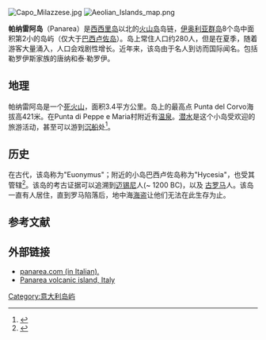[[File:Capo_Milazzese.jpg|thumb]]
[[File:Aeolian_Islands_map.png|thumb]]

'''帕纳雷阿岛'''（Panarea）是[[西西里岛|西西里岛]]以北的[[火山岛|火山岛]]岛链，[[伊奥利亚群岛|伊奥利亚群岛]]8个岛中面积第2小的岛屿（仅大于[[巴西卢佐岛|巴西卢佐岛]]）。岛上常住人口约280人，但是在夏季，随着游客大量涌入，人口会戏剧性增长。近年来，该岛由于名人到访而国际闻名。包括勒罗伊斯家族的唐纳和泰·勒罗伊。 

== 地理 ==
帕纳雷阿岛是一个[[死火山|死火山]]，面积3.4平方公里。岛上的最高点 Punta del Corvo海拔高421米。在Punta di Peppe e Maria村附近有[[温泉|温泉]]。[[潜水|潜水]]是这个小岛受欢迎的旅游活动，甚至可以游到[[沉船|沉船]]处<ref>{{cite journal | author=Ezio Giunta, dir. | title=Panarea | journal=Estateolie 2005*The Essential Guide (English version of Tourist Guidebook)| year=2005 | pages=100–103}}</ref>。

== 历史 ==
在古代，该岛称为"Euonymus"；附近的小岛巴西卢佐岛称为"Hycesia"，也受其管辖<ref>{{Barrington|46}}</ref>。该岛的考古证据可以追溯到[[迈锡尼|迈锡尼]]人(~ 1200 BC)，以及 [[古罗马|古罗马]]人。该岛一直有人居住，直到罗马陷落后，地中海[[海盗|海盗]]让他们无法在此生存为止。

== 参考文献 ==
{{Reflist}}

== 外部链接 ==
{{commons|Panarea}}
*[http://www.panarea.com panarea.com (in Italian).] {{Wayback|url=http://www.panarea.com/ |date=20201205220627 }}
*[https://web.archive.org/web/20060507181235/http://boris.vulcanoetna.it/PANAREA.html Panarea volcanic island, Italy]

{{coord|38|38|15|N|15|04|00|E|display=title}}

[[Category:意大利岛屿|Category:意大利岛屿]]